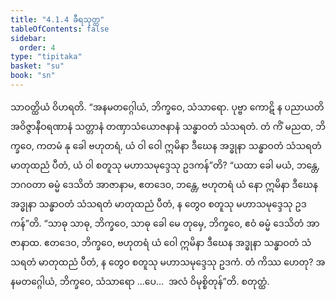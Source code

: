 ```yaml
---
title: "4.1.4 ခီရသုတ္တ"
tableOfContents: false
sidebar:
  order: 4
type: "tipitaka"
basket: "su"
book: "sn"
---
```



<DynamicBreadcrumb />

<Division number="127" book="sn" e="ch" v="18" p="298">

<Paragraph number="835" book="sn">
သာဝတ္ထိယံ ဝိဟရတိ. “အနမတဂ္ဂေါယံ, ဘိက္ခဝေ, သံသာရော. ပုဗ္ဗာ ကောဋိ န ပညာယတိ အဝိဇ္ဇာနီဝရဏာနံ သတ္တာနံ တဏှာသံယောဇနာနံ သန္ဓာဝတံ သံသရတံ. တံ ကိံ မညထ, ဘိက္ခဝေ, ကတမံ နု ခေါ ဗဟုတရံ, ယံ ဝါ ဝေါ ဣမိနာ ဒီဃေန အဒ္ဓုနာ သန္ဓာဝတံ သံသရတံ မာတုထညံ ပီတံ, ယံ ဝါ စတူသု မဟာသမုဒ္ဒေသု ဥဒကန်”တိ? “ယထာ ခေါ မယံ, ဘန္တေ, ဘဂဝတာ ဓမ္မံ ဒေသိတံ အာဇာနာမ, ဧတဒေဝ, ဘန္တေ, ဗဟုတရံ ယံ နော ဣမိနာ ဒီဃေန အဒ္ဓုနာ သန္ဓာဝတံ သံသရတံ မာတုထညံ ပီတံ, န တွေဝ စတူသု မဟာသမုဒ္ဒေသု ဥဒကန်”တိ.
</Paragraph>

<Paragraph number="836" book="sn">
“သာဓု သာဓု, ဘိက္ခဝေ, သာဓု ခေါ မေ တုမှေ, ဘိက္ခဝေ, ဧဝံ ဓမ္မံ ဒေသိတံ အာဇာနာထ. ဧတဒေဝ, ဘိက္ခဝေ, ဗဟုတရံ ယံ ဝေါ ဣမိနာ ဒီဃေန အဒ္ဓုနာ သန္ဓာဝတံ သံသရတံ မာတုထညံ ပီတံ, န တွေဝ စတူသု မဟာသမုဒ္ဒေသု ဥဒကံ. တံ ကိဿ ဟေတု? အနမတဂ္ဂေါယံ, ဘိက္ခဝေ, သံသာရော …ပေ…  အလံ ဝိမုစ္စိတုန်”တိ.

</Paragraph>
</Division>

<Paragraph number="837" type="center" book="sn">
စတုတ္ထံ.
</Paragraph>